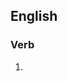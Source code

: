 {{also|Pythagorizing}}

==English==

===Verb===
{{head|en|verb form}}

# {{present participle of|en|pythagorize|nocat=1}}